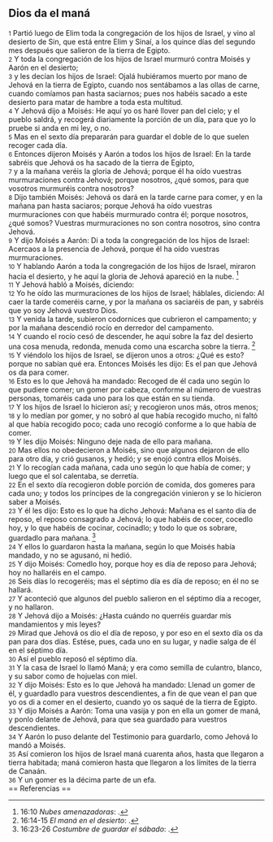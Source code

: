 == Dios da el maná ==

{{anchor|1}} <small>1</small> Partió luego de Elim toda la congregación de los hijos de Israel, y vino al desierto de Sin, que está entre Elim y Sinaí, a los quince días del segundo mes después que salieron de la tierra de Egipto.<br>
{{anchor|2}} <small>2</small> Y toda la congregación de los hijos de Israel murmuró contra Moisés y Aarón en el desierto;<br>
{{anchor|3}} <small>3</small> y les decían los hijos de Israel: Ojalá hubiéramos muerto por mano de Jehová en la tierra de Egipto, cuando nos sentábamos a las ollas de carne, cuando comíamos pan hasta saciarnos; pues nos habéis sacado a este desierto para matar de hambre a toda esta multitud.<br>
{{anchor|4}} <small>4</small> Y Jehová dijo a Moisés: He aquí yo os haré llover pan del cielo; y el pueblo saldrá, y recogerá diariamente la porción de un día, para que yo lo pruebe si anda en mi ley, o no.<br>
{{anchor|5}} <small>5</small> Mas en el sexto día prepararán para guardar el doble de lo que suelen recoger cada día.<br>
{{anchor|6}} <small>6</small> Entonces dijeron Moisés y Aarón a todos los hijos de Israel: En la tarde sabréis que Jehová os ha sacado de la tierra de Egipto,<br>
{{anchor|7}} <small>7</small> y a la mañana veréis la gloria de Jehová; porque él ha oído vuestras murmuraciones contra Jehová; porque nosotros, ¿qué somos, para que vosotros murmuréis contra nosotros?<br>
{{anchor|8}} <small>8</small> Dijo también Moisés: Jehová os dará en la tarde carne para comer, y en la mañana pan hasta saciaros; porque Jehová ha oído vuestras murmuraciones con que habéis murmurado contra él; porque nosotros, ¿qué somos? Vuestras murmuraciones no son contra nosotros, sino contra Jehová.<br>
{{anchor|9}} <small>9</small> Y dijo Moisés a Aarón: Di a toda la congregación de los hijos de Israel: Acercaos a la presencia de Jehová, porque él ha oído vuestras murmuraciones.<br>
{{anchor|10}} <small>10</small> Y hablando Aarón a toda la congregación de los hijos de Israel, miraron hacia el desierto, y he aquí la gloria de Jehová apareció en la nube. <ref>16:10 ''Nubes amenazadoras'': {{lib|LU|85|4|3}}.</ref><br>
{{anchor|11}} <small>11</small> Y Jehová habló a Moisés, diciendo:<br>
{{anchor|12}} <small>12</small> Yo he oído las murmuraciones de los hijos de Israel; háblales, diciendo: Al caer la tarde comeréis carne, y por la mañana os saciaréis de pan, y sabréis que yo soy Jehová vuestro Dios.<br>
{{anchor|13}} <small>13</small> Y venida la tarde, subieron codornices que cubrieron el campamento; y por la mañana descendió rocío en derredor del campamento.<br>
{{anchor|14}} <small>14</small> Y cuando el rocío cesó de descender, he aquí sobre la faz del desierto una cosa menuda, redonda, menuda como una escarcha sobre la tierra. <ref>16:14-15 ''El maná en el desierto'': {{lib|LU|153|2|8}}.</ref><br>
{{anchor|15}} <small>15</small> Y viéndolo los hijos de Israel, se dijeron unos a otros: ¿Qué es esto? porque no sabían qué era. Entonces Moisés les dijo: Es el pan que Jehová os da para comer.<br>
{{anchor|16}} <small>16</small> Esto es lo que Jehová ha mandado: Recoged de él cada uno según lo que pudiere comer; un gomer por cabeza, conforme al número de vuestras personas, tomaréis cada uno para los que están en su tienda.<br>
{{anchor|17}} <small>17</small> Y los hijos de Israel lo hicieron así; y recogieron unos más, otros menos;<br>
{{anchor|18}} <small>18</small> y lo medían por gomer, y no sobró al que había recogido mucho, ni faltó al que había recogido poco; cada uno recogió conforme a lo que había de comer.<br>
{{anchor|19}} <small>19</small> Y les dijo Moisés: Ninguno deje nada de ello para mañana.<br>
{{anchor|20}} <small>20</small> Mas ellos no obedecieron a Moisés, sino que algunos dejaron de ello para otro día, y crió gusanos, y hedió; y se enojó contra ellos Moisés.<br>
{{anchor|21}} <small>21</small> Y lo recogían cada mañana, cada uno según lo que había de comer; y luego que el sol calentaba, se derretía.<br>
{{anchor|22}} <small>22</small> En el sexto día recogieron doble porción de comida, dos gomeres para cada uno; y todos los príncipes de la congregación vinieron y se lo hicieron saber a Moisés.<br>
{{anchor|23}} <small>23</small> Y él les dijo: Esto es lo que ha dicho Jehová: Mañana es el santo día de reposo, el reposo consagrado a Jehová; lo que habéis de cocer, cocedlo hoy, y lo que habéis de cocinar, cocinadlo; y todo lo que os sobrare, guardadlo para mañana. <ref>16:23-26 ''Costumbre de guardar el sábado'': {{lib|LU|95|1|2}}.</ref><br>
{{anchor|24}} <small>24</small> Y ellos lo guardaron hasta la mañana, según lo que Moisés había mandado, y no se agusanó, ni hedió.<br>
{{anchor|25}} <small>25</small> Y dijo Moisés: Comedlo hoy, porque hoy es día de reposo para Jehová; hoy no hallaréis en el campo.<br>
{{anchor|26}} <small>26</small> Seis días lo recogeréis; mas el séptimo día es día de reposo; en él no se hallará.<br>
{{anchor|27}} <small>27</small> Y aconteció que algunos del pueblo salieron en el séptimo día a recoger, y no hallaron.<br>
{{anchor|28}} <small>28</small> Y Jehová dijo a Moisés: ¿Hasta cuándo no querréis guardar mis mandamientos y mis leyes?<br>
{{anchor|29}} <small>29</small> Mirad que Jehová os dio el día de reposo, y por eso en el sexto día os da pan para dos días. Estése, pues, cada uno en su lugar, y nadie salga de él en el séptimo día.<br>
{{anchor|30}} <small>30</small> Así el pueblo reposó el séptimo día.<br>
{{anchor|31}} <small>31</small> Y la casa de Israel lo llamó Maná; y era como semilla de culantro, blanco, y su sabor como de hojuelas con miel.<br>
{{anchor|32}} <small>32</small> Y dijo Moisés: Esto es lo que Jehová ha mandado: Llenad un gomer de él, y guardadlo para vuestros descendientes, a fin de que vean el pan que yo os di a comer en el desierto, cuando yo os saqué de la tierra de Egipto.<br>
{{anchor|33}} <small>33</small> Y dijo Moisés a Aarón: Toma una vasija y pon en ella un gomer de maná, y ponlo delante de Jehová, para que sea guardado para vuestros descendientes.<br>
{{anchor|34}} <small>34</small> Y Aarón lo puso delante del Testimonio para guardarlo, como Jehová lo mandó a Moisés.<br>
{{anchor|35}} <small>35</small> Así comieron los hijos de Israel maná cuarenta años, hasta que llegaron a tierra habitada; maná comieron hasta que llegaron a los límites de la tierra de Canaán.<br>
{{anchor|36}} <small>36</small> Y un gomer es la décima parte de un efa.<br>
== Referencias ==

<references />

